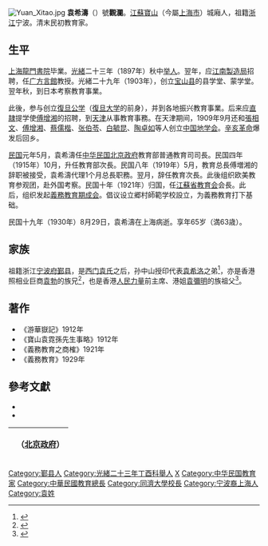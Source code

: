 [[File:Yuan_Xitao.jpg|thumb]]
'''袁希濤'''（{{bd|1866年|10月11日|1930年|8月29日}}）號'''觀瀾'''。[[江蘇|江蘇]][[寶山區_(上海市)|寶山]]（今屬[[上海市|上海市]]）城廂人，祖籍[[浙江|浙江]]宁波。清末民初教育家。

==生平==
[[上海市|上海]][[龍門書院|龍門書院]]毕業。[[光緒|光緒]]二十三年（1897年）秋中[[举人|举人]]。翌年，应[[江南製造局|江南製造局]]招聘，任[[广方言館|广方言館]]教授。光緒二十九年（1903年），创立[[宝山县|宝山县]]的县学堂、蒙学堂。翌年秋，到日本考察教育事業。

此後，参与创立[[復旦公学|復旦公学]]（[[復旦大学|復旦大学]]的前身），并到各地振兴教育事業。后来应[[直隷省|直隷]]提学使[[傅增湘|傅增湘]]的招聘，到[[天津市|天津]]从事教育事務。在天津期间，1909年9月还和[[張相文|張相文]]、[[傅增湘|傅增湘]]、[[蔡儒楷|蔡儒楷]]、[[张伯苓|张伯苓]]、[[白毓昆|白毓昆]]、[[陶卓如|陶卓如]]等人创立[[中国地学会|中国地学会]]。[[辛亥革命|辛亥革命]]爆发后回乡。

[[民国紀元|民国]]元年5月，袁希濤任[[中华民国北京政府|中华民国北京政府]]教育部普通教育司司長。民国四年（1915年）10月，升任教育部次長。民国八年（1919年）5月，教育总長傅増湘的辞职被接受，袁希濤代理1个月总長职務。翌月，辞任教育次長。此後组织欧美教育参观团，赴外国考察。民国十年（1921年）归国，任[[江蘇省教育会|江蘇省教育会]]会長。此后，组织发起[[義務教育期成会|義務教育期成会]]。倡议设立郷村師範学校設立，为義務教育打下基础。

民国十九年（1930年）8月29日，袁希濤在上海病逝。享年65岁（満63歳）。

==家族==
祖籍浙江[[宁波府|宁波府]][[鄞县|鄞县]]，是[[鄞县袁氏|西门袁氏]]之后，孙中山授印代表[[袁希洛|袁希洛]]之弟<ref>{{cite web |url=http://www.polypm.com.cn/index.php?s=Auction/view/ppcd/art5088130119 |title=楷书八言联 （二轴） 纸本 |publisher=保利 |year=2016 |access-date=2020-05-28 |archive-url=https://web.archive.org/web/20170305164102/http://www.polypm.com.cn/index.php?s=Auction%2Fview%2Fppcd%2Fart5088130119 |archive-date=2017-03-05 |dead-url=no }}</ref>，亦是香港照相业巨商[[袁勃|袁勃]]的族兄<ref>{{cite book|volume= |title=《東成西就——七個華人基督教家族與中西交流百年》|author=羅元旭  |year=2012 |location=台北 |page=321 |isbn=9787108045096 |publisher=三聯書店(台北) }}</ref>，也是香港[[人民力量|人民力量]]前主席、港姐[[袁彌明|袁彌明]]的族祖父<ref>{{cite web |url=http://hk.apple.nextmedia.com/entertainment/first/20050904/5195120 |title=港姐生電王是非不遜葉翠翠 袁彌明父欠債3億兩度清盤 |publisher=香港苹果报 |date=2005年9月4日 |access-date=2016年11月17日 |archive-url=https://web.archive.org/web/20161118040111/http://hk.apple.nextmedia.com/entertainment/first/20050904/5195120 |archive-date=2016年11月18日 |dead-url=no }}</ref>。

== 著作 ==
*《游華嶽記》1912年
*《寶山袁霓孫先生事略》1912年
*《義務教育之商榷》1921年
*《義務教育》1929年

== 參考文獻 ==
{{reflist|2}}
* <span style="font-size:90%;">{{Cite book|author = 徐友春主編|title = 民国人物大辞典 増訂版|year = 2007|publisher = 河北人民出版社|isbn = 978-7-202-03014-1}}</span>
* <span style="font-size:90%;">{{Cite book|author = 劉寿林等編|title = 民国職官年表|year = 1995|publisher = [[中華書局|中華書局]]|isbn = 7-101-01320-1}}</span>

{{宝山三袁}}
{| class="wikitable" style="margin:0 auto"
|- 
!　{{CHN1912}}（[[中华民国北京政府|北京政府]]）
{{先代次代|教育總長（代理）|<small>1919年5月 - 6月</small>|[[傅增湘|傅增湘]]|[[傅嶽棻|傅嶽棻]]}}
|}
{{中華民國教育部部長}}
{{中国国家图书馆馆长}}
{{Authority control}}

{{DEFAULTSORT:Yuan袁}}
[[Category:鄞县人|Category:鄞县人]]
[[Category:光緒二十三年丁酉科舉人|Category:光緒二十三年丁酉科舉人]]
[[Category:西门袁氏|X]]
[[Category:中华民国教育家|Category:中华民国教育家]]
[[Category:中華民國教育總長|Category:中華民國教育總長]]
[[Category:同濟大學校長|Category:同濟大學校長]]
[[Category:宁波裔上海人|Category:宁波裔上海人]]
[[Category:袁姓|Category:袁姓]]
